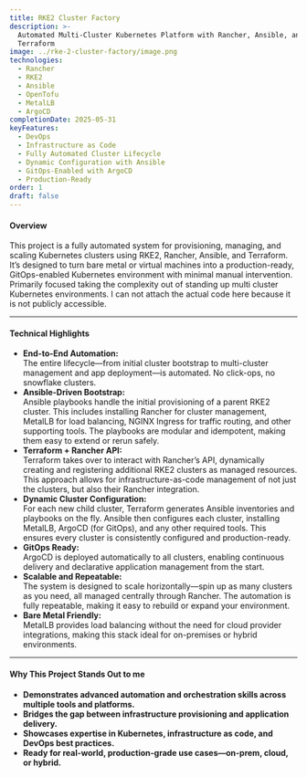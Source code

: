 ```yaml
---
title: RKE2 Cluster Factory
description: >-
  Automated Multi-Cluster Kubernetes Platform with Rancher, Ansible, and
  Terraform
image: ../rke-2-cluster-factory/image.png
technologies:
  - Rancher
  - RKE2
  - Ansible
  - OpenTofu
  - MetalLB
  - ArgoCD
completionDate: 2025-05-31
keyFeatures:
  - DevOps
  - Infrastructure as Code
  - Fully Automated Cluster Lifecycle
  - Dynamic Configuration with Ansible
  - GitOps-Enabled with ArgoCD
  - Production-Ready
order: 1
draft: false
---
```

#### Overview

This project is a fully automated system for provisioning, managing, and scaling Kubernetes clusters using RKE2, Rancher, Ansible, and Terraform. It’s designed to turn bare metal or virtual machines into a production-ready, GitOps-enabled Kubernetes environment with minimal manual intervention. Primarily focused taking the complexity out of standing up multi cluster Kubernetes environments. I can not attach the actual code here because it is not publicly accessible.&#x20;

---

#### Technical Highlights

* **End-to-End Automation:**\
  The entire lifecycle—from initial cluster bootstrap to multi-cluster management and app deployment—is automated. No click-ops, no snowflake clusters.
* **Ansible-Driven Bootstrap:**\
  Ansible playbooks handle the initial provisioning of a parent RKE2 cluster. This includes installing Rancher for cluster management, MetalLB for load balancing, NGINX Ingress for traffic routing, and other supporting tools. The playbooks are modular and idempotent, making them easy to extend or rerun safely.
* **Terraform + Rancher API:**\
  Terraform takes over to interact with Rancher’s API, dynamically creating and registering additional RKE2 clusters as managed resources. This approach allows for infrastructure-as-code management of not just the clusters, but also their Rancher integration.
* **Dynamic Cluster Configuration:**\
  For each new child cluster, Terraform generates Ansible inventories and playbooks on the fly. Ansible then configures each cluster, installing MetalLB, ArgoCD (for GitOps), and any other required tools. This ensures every cluster is consistently configured and production-ready.
* **GitOps Ready:**\
  ArgoCD is deployed automatically to all clusters, enabling continuous delivery and declarative application management from the start.
* **Scalable and Repeatable:**\
  The system is designed to scale horizontally—spin up as many clusters as you need, all managed centrally through Rancher. The automation is fully repeatable, making it easy to rebuild or expand your environment.
* **Bare Metal Friendly:**\
  MetalLB provides load balancing without the need for cloud provider integrations, making this stack ideal for on-premises or hybrid environments.

---

#### Why This Project Stands Out to me

* **Demonstrates advanced automation and orchestration skills across multiple tools and platforms.**
* **Bridges the gap between infrastructure provisioning and application delivery.**
* **Showcases expertise in Kubernetes, infrastructure as code, and DevOps best practices.**
* **Ready for real-world, production-grade use cases—on-prem, cloud, or hybrid.**
